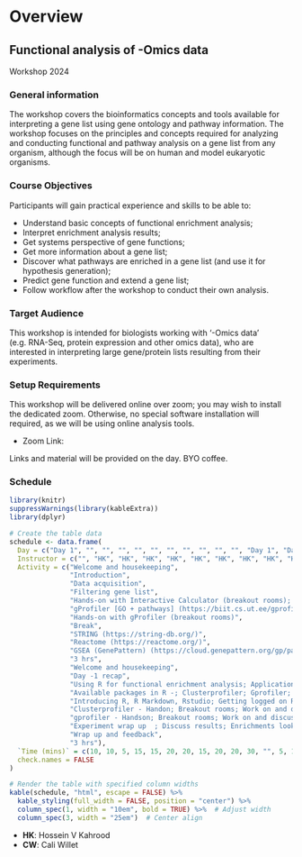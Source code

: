 # Overview

## Functional analysis of -Omics data 
Workshop 2024

### General information

The workshop covers the bioinformatics concepts and tools available for interpreting a gene list using gene ontology and pathway information. The workshop focuses on the principles and concepts required for analyzing and conducting functional and pathway analysis on a gene list from any organism, although the focus will be on human and model eukaryotic organisms.

### Course Objectives

Participants will gain practical experience and skills to be able to:

- Understand basic concepts of functional enrichment analysis;
- Interpret enrichment analysis results;
- Get systems perspective of gene functions;
- Get more information about a gene list;
- Discover what pathways are enriched in a gene list (and use it for hypothesis generation);
- Predict gene function and extend a gene list;
- Follow workflow after the workshop to conduct their own analysis.

### Target Audience

This workshop is intended for biologists working with ‘-Omics data’ (e.g. RNA-Seq, protein expression and other omics data), who are interested in interpreting large gene/protein lists resulting from their experiments.

### Setup Requirements

This workshop will be delivered online over zoom; you may wish to install the dedicated zoom. Otherwise, no special software installation will required, as we will be using online analysis tools.  

 * Zoom Link: 


Links and material will be provided on the day. BYO coffee.


### Schedule

```r
library(knitr)
suppressWarnings(library(kableExtra))
library(dplyr)

# Create the table data
schedule <- data.frame(
  Day = c("Day 1", "", "", "", "", "", "", "", "", "", "", "Day 1", "Day 2", "", "", "", "", "", "", "", "", "Day 2"),
  Instructor = c("", "HK", "HK", "HK", "HK", "HK", "HK", "HK", "HK", "HK", "HK", "", "", "HK", "CW", "CW", "CW", "CW", "CW", "CW", "CW", ""),
  Activity = c("Welcome and housekeeping", 
               "Introduction", 
               "Data acquisition", 
               "Filtering gene list", 
               "Hands-on with Interactive Calculator (breakout rooms); https://bioinformatics3.erc.monash.edu/rsconnect/content/241/", 
               "gProfiler [GO + pathways] (https://biit.cs.ut.ee/gprofiler/gost)", 
               "Hands-on with gProfiler (breakout rooms)", 
               "Break", 
               "STRING (https://string-db.org/)", 
               "Reactome (https://reactome.org/)", 
               "GSEA (GenePattern) (https://cloud.genepattern.org/gp/pages/index.jsf)", 
               "3 hrs", 
               "Welcome and housekeeping", 
               "Day -1 recap", 
               "Using R for functional enrichment analysis; Applications and advantages; Working with confidential data; Customisation, flexibility, reproducibility; Automation and batch processing", 
               "Available packages in R -; Clusterprofiler; Gprofiler; Any other?", 
               "Introducing R, R Markdown, Rstudio; Getting logged on RStudio environment; Discuss R Markdown; Discuss basic features of Rstudio", 
               "Clusterprofiler - Handon; Breakout rooms; Work on and discuss results based on following criterion; Analysis; ORA; GSEA; Ontologies; GO; Pathway (KEGG, Reactome); …; Visualisations", 
               "gprofiler - Handson; Breakout rooms; Work on and discuss specific features; gost function with standard analysis and plots - Discuss how the plots from gprofiler are different (than clusterprofiler) and also useful; Send  analysis from R to g:Profiler web interface ; Sharing the results easily with colleagues ; To accompany a publication without the peers having to run the full analysis code in R; Integrating results with external tools for visualisations; Alter results using ggplot2, enrichplot, clusterProfiler; Using custom annotations; Non-model organisms, that are not annotated in the Ensembl database; Enable users to upload custom annotation files", 
               "Experiment wrap up  ; Discuss results; Enrichments look different from different tools - Why", 
               "Wrap up and feedback", 
               "3 hrs"),
  `Time (mins)` = c(10, 10, 5, 15, 15, 20, 20, 15, 20, 20, 30, "", 5, 15, 30, 5, 30, 30, 30, 30, 5, ""),
  check.names = FALSE 
)

# Render the table with specified column widths
kable(schedule, "html", escape = FALSE) %>%
  kable_styling(full_width = FALSE, position = "center") %>%
  column_spec(1, width = "10em", bold = TRUE) %>%  # Adjust width
  column_spec(3, width = "25em")  # Center align
```


<!-- ### Abbreviations -->

- **HK**: Hossein V Kahrood
- **CW**: Cali Willet

